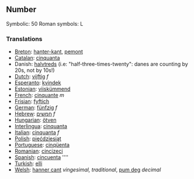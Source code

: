 ==Number==

Symbolic: 50
Roman symbols: L

===Translations===

*[[Breton]]: [[hanter-kant]], [[pemont]]
*[[Catalan]]: [[cinquanta]]
*Danish: [[halvtreds]] (i.e: "half-three-times-twenty": danes are counting by 20s, not by 10s!)
*[[Dutch]]: [[vijftig]] ''f''
*[[Esperanto]]: [[kvindek]]
*[[Estonian]]: [[viiskümmend]]
*[[French]]: [[cinquante]] ''m''
*[[Frisian]]: [[fyftich]]
*[[German]]: [[fünfzig]] ''f''
*[[Hebrew]]: [[חמשים]] ''f''
*[[Hungarian]]: [[ötven]]
*[[Interlingua]]: [[cinquanta]]
*[[Italian]]: [[cinquanta]] ''f''
*[[Polish]]: [[pięćdziesiąt]]
*[[Portuguese]]: [[cinqüenta]]
*[[Romanian]]: [[cincizeci]]
*[[Spanish]]: [[cincuenta]] ''''
*[[Turkish]]: [[elli]]
*[[Welsh]]: [[hanner cant]] ''vingesimal, traditional'', [[pum deg]] ''decimal''